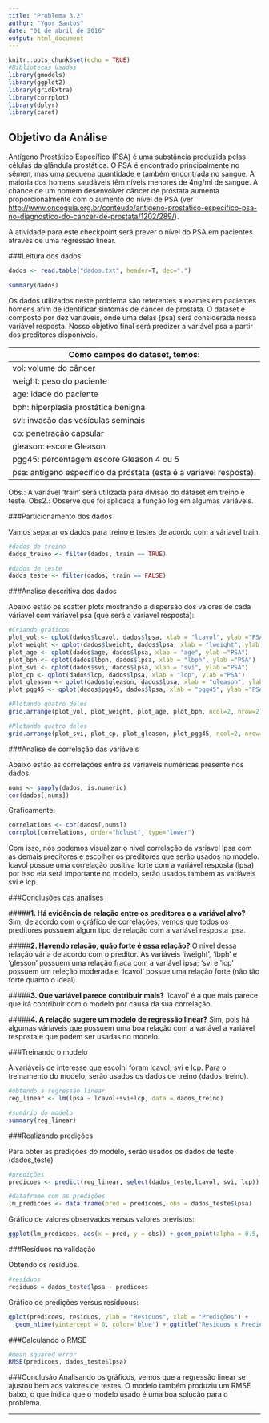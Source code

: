 ---
title: "Problema 3.2"
author: "Ygor Santos"
date: "01 de abril de 2016"
output: html_document
---

```{r setup, include=FALSE}
knitr::opts_chunk$set(echo = TRUE)
#Bibliotecas Usadas
library(gmodels)
library(ggplot2)
library(gridExtra)
library(corrplot)
library(dplyr)
library(caret)
```

## Objetivo da Análise

  Antígeno Prostático Específico (PSA) é uma substância produzida pelas células da glândula prostática. O PSA é encontrado principalmente no sêmen, mas uma pequena quantidade é também encontrada no sangue. A maioria dos homens saudáveis têm níveis menores de 4ng/ml de sangue. A chance de um homem desenvolver câncer de próstata aumenta proporcionalmente com o aumento do nível de PSA (ver <http://www.oncoguia.org.br/conteudo/antigeno-prostatico-especifico-psa-no-diagnostico-do-cancer-de-prostata/1202/289/>).

  A atividade para este checkpoint será prever o nível do PSA em pacientes através de uma regressão linear.


###Leitura dos dados

```{r dados}

dados <- read.table("dados.txt", header=T, dec=".")

summary(dados)

```
  Os dados utilizados neste problema são referentes a exames em pacientes homens afim de identificar sintomas de câncer de prostata. O dataset é composto por dez variáveis, onde uma delas (psa) será considerada nossa variável resposta. Nosso objetivo final será predizer a variável psa a partir dos preditores disponíveis.

  Como campos do dataset, temos:
  ------
   vol: volume do câncer 
   weight:  peso do paciente
   age: idade do paciente
   bph: hiperplasia prostática benigna
   svi: invasão das vesículas seminais
   cp: penetração capsular
   gleason: escore Gleason
   pgg45: percentagem escore Gleason 4 ou 5
   psa: antígeno específico da próstata (esta é a variável resposta).

Obs.: A variável ‘train’ será utilizada para divisão do dataset em treino e teste.
Obs2.: Observe que foi aplicada a função log em algumas variáveis.  


###Particionamento dos dados

Vamos separar os dados para treino e testes de acordo com a váriavel train.

```{r particionamento}

#dados de treino
dados_treino <- filter(dados, train == TRUE)

#dados de teste
dados_teste <- filter(dados, train == FALSE)

```

###Analise descritiva dos dados

Abaixo estão os scatter plots mostrando a dispersão dos valores de cada váriavel com váriavel psa (que será a váriavel resposta):

```{r analiseDescritiva, echo=FALSE}

#Criando gráficos
plot_vol <- qplot(dados$lcavol, dados$lpsa, xlab = "lcavol", ylab ="PSA")
plot_weight <- qplot(dados$lweight, dados$lpsa, xlab = "lweight", ylab ="PSA")
plot_age <- qplot(dados$age, dados$lpsa, xlab = "age", ylab ="PSA")
plot_bph <- qplot(dados$lbph, dados$lpsa, xlab = "lbph", ylab ="PSA")
plot_svi <- qplot(dados$svi, dados$lpsa, xlab = "svi", ylab ="PSA")
plot_cp <- qplot(dados$lcp, dados$lpsa, xlab = "lcp", ylab ="PSA")
plot_gleason <- qplot(dados$gleason, dados$lpsa, xlab = "gleason", ylab ="PSA")
plot_pgg45 <- qplot(dados$pgg45, dados$lpsa, xlab = "pgg45", ylab ="PSA")

#Plotando quatro deles
grid.arrange(plot_vol, plot_weight, plot_age, plot_bph, ncol=2, nrow=2)

#Plotando quatro deles 
grid.arrange(plot_svi, plot_cp, plot_gleason, plot_pgg45, ncol=2, nrow=2)

```

###Analise de correlação das variáveis

Abaixo estão as correlações entre as váriaveis numéricas presente nos dados. 

```{r analiseCorrelacao1}

nums <- sapply(dados, is.numeric)
cor(dados[,nums])

```

Graficamente:

```{r analiseCorrelacao2, echo=FALSE}

correlations <- cor(dados[,nums])
corrplot(correlations, order="hclust", type="lower")

```
Com isso, nós podemos visualizar o nivel correlação da variavel lpsa com as demais preditores e escolher os preditores que serão usados no modelo. lcavol possue uma correlação positiva forte com a variável resposta (lpsa) por isso ela será importante no modelo, serão usados também as variáveis svi e lcp.


###Conclusões das analises

#####**1. Há evidência de relação entre os preditores e a variável alvo?**
Sim, de acordo com o gráfico de correlações, vemos que todos os preditores possuem algum tipo de relação com a variável resposta ipsa.

#####**2. Havendo relação, quão forte é essa relação?**
O nível dessa relação vária de acordo com o preditor. As variáveis 'iweight', 'ibph' e 'glesson' possuem uma relação fraca com a variável ipsa; 'svi e 'icp' possuem um releção moderada e 'lcavol' possue uma relação forte (não tão forte quanto o ideal).

#####**3.  Que variável parece contribuir mais?**
'lcavol' é a que mais parece que irá contribuir com o modelo por causa da sua correlação.

#####**4. A relação sugere um modelo de regressão linear?**
Sim, pois há algumas váriaveis que possuem uma boa relação com a variável a variável resposta e que podem ser usadas no modelo.


###Treinando o modelo

A variáveis de interesse que escolhi foram lcavol, svi e lcp. Para o treinamento do modelo, serão usados os dados de treino (dados_treino).

```{r regressao_linear}

#obtendo a regressão linear
reg_linear <- lm(lpsa ~ lcavol+svi+lcp, data = dados_treino)

#sumário do modelo
summary(reg_linear)

```

###Realizando predições

Para obter as predições do modelo, serão usados os dados de teste (dados_teste)

```{r predicoes}

#predições
predicoes <- predict(reg_linear, select(dados_teste,lcavol, svi, lcp))

#dataframe com as predições
lm_predicoes <- data.frame(pred = predicoes, obs = dados_teste$lpsa)

```

Gráfico de valores observados versus valores previstos:

```{r graficoDiagnostico1}

ggplot(lm_predicoes, aes(x = pred, y = obs)) + geom_point(alpha = 0.5, position = position_jitter(width=0.2)) + geom_abline(colour = "blue") + ggtitle("Observados X Previstos (validação)")

```

###Resíduos na validação

Obtendo os resíduos.

```{r residuos}

#resíduos
residuos = dados_teste$lpsa - predicoes

```

Gráfico de predições versus resíduous:

```{r graficoDiagnostico2}

qplot(predicoes, residuos, ylab = "Resíduos", xlab = "Predições") +
  geom_hline(yintercept = 0, color='blue') + ggtitle("Resíduos x Predição")

```

###Calculando o RMSE

```{r rmse}

#mean squared error
RMSE(predicoes, dados_teste$lpsa)

```

###Conclusão
Analisando os gráficos, vemos que a regressão linear se ajustou bem aos valores de testes. O modelo também produziu um RMSE baixo, o que indica que o modelo usado é uma boa solução para o problema.

---

